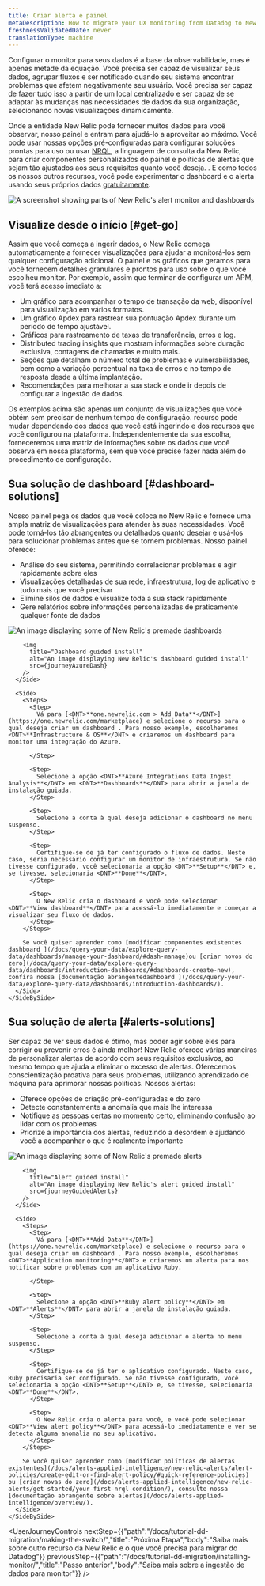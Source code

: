 ```yaml
---
title: Criar alerta e painel
metaDescription: How to migrate your UX monitoring from Datadog to New Relic.
freshnessValidatedDate: never
translationType: machine
---
```









Configurar o monitor para seus dados é a base da observabilidade, mas é apenas metade da equação. Você precisa ser capaz de visualizar seus dados, agrupar fluxos e ser notificado quando seu sistema encontrar problemas que afetem negativamente seu usuário. Você precisa ser capaz de fazer tudo isso a partir de um local centralizado e ser capaz de se adaptar às mudanças nas necessidades de dados da sua organização, selecionando novas visualizações dinamicamente.

Onde a entidade New Relic pode fornecer muitos dados para você observar, nosso painel e <InlinePopover type="alerts"/>entram para ajudá-lo a aproveitar ao máximo. Você pode usar nossas opções pré-configuradas para configurar soluções prontas para uso ou usar [NRQL](/docs/query-your-data/nrql-new-relic-query-language/get-started/introduction-nrql-new-relics-query-language/), a linguagem de consulta da New Relic, para criar componentes personalizados do painel e políticas de alertas que sejam tão ajustados aos seus requisitos quanto você deseja. . E como todos os nossos outros recursos, você pode experimentar o dashboard e o alerta usando seus próprios dados [gratuitamente](https://newrelic.com/signup).

<img
  title="Alerts-and-dash"
  alt="A screenshot showing parts of New Relic's alert monitor and dashboards"
  src={journeyAlertsAndDash}
/>

## Visualize desde o início [#get-go]

Assim que você começa a ingerir dados, o New Relic começa automaticamente a fornecer visualizações para ajudar a monitorá-los sem qualquer configuração adicional. O painel e os gráficos que geramos para você fornecem detalhes granulares e prontos para uso sobre o que você escolheu monitor. Por exemplo, assim que terminar de configurar um APM, você terá acesso imediato a:

* Um gráfico para acompanhar o tempo de transação da web, disponível para visualização em vários formatos.
* Um gráfico Apdex para rastrear sua pontuação Apdex durante um período de tempo ajustável.
* Gráficos para rastreamento de taxas de transferência, erros e log.
* Distributed tracing insights que mostram informações sobre duração exclusiva, contagens de chamadas e muito mais.
* Seções que detalham o número total de problemas e vulnerabilidades, bem como a variação percentual na taxa de erros e no tempo de resposta desde a última implantação.
* Recomendações para melhorar a sua stack e onde ir depois de configurar a ingestão de dados.

Os exemplos acima são apenas um conjunto de visualizações que você obtém sem precisar de nenhum tempo de configuração. recurso pode mudar dependendo dos dados que você está ingerindo e dos recursos que você configurou na plataforma. Independentemente da sua escolha, forneceremos uma matriz de informações sobre os dados que você observa em nossa plataforma, sem que você precise fazer nada além do procedimento de configuração.

## Sua solução de dashboard [#dashboard-solutions]

Nosso painel pega os dados que você coloca no New Relic e fornece uma ampla matriz de visualizações para atender às suas necessidades. Você pode torná-los tão abrangentes ou detalhados quanto desejar e usá-los para solucionar problemas antes que se tornem problemas. Nosso painel oferece:

* Análise do seu sistema, permitindo correlacionar problemas e agir rapidamente sobre eles
* Visualizações detalhadas de sua rede, infraestrutura, log de aplicativo e tudo mais que você precisar
* Elimine silos de dados e visualize toda a sua stack rapidamente
* Gere relatórios sobre informações personalizadas de praticamente qualquer fonte de dados

<CollapserGroup>
  <Collapser
    id="dash-install"
    title="Instale um dashboard pré-fabricado"
  >
    <SideBySide>
      <Side>
        <img
          title="Premade dashboards"
          alt="An image displaying some of New Relic's premade dashboards"
          src={journeyInfraDash}
        />

        <img
          title="Dashboard guided install"
          alt="An image displaying New Relic's dashboard guided install"
          src={journeyAzureDash}
        />
      </Side>

      <Side>
        <Steps>
          <Step>
            Vá para [<DNT>**one.newrelic.com > Add Data**</DNT>](https://one.newrelic.com/marketplace) e selecione o recurso para o qual deseja criar um dashboard . Para nosso exemplo, escolheremos <DNT>**Infrastructure & OS**</DNT> e criaremos um dashboard para monitor uma integração do Azure.  

          </Step>

          <Step>
            Selecione a opção <DNT>**Azure Integrations Data Ingest Analysis**</DNT> em <DNT>**Dashboards**</DNT> para abrir a janela de instalação guiada.
          </Step>

          <Step>
            Selecione a conta à qual deseja adicionar o dashboard no menu suspenso.
          </Step>

          <Step>
            Certifique-se de já ter configurado o fluxo de dados. Neste caso, seria necessário configurar um monitor de infraestrutura. Se não tivesse configurado, você selecionaria a opção <DNT>**Setup**</DNT> e, se tivesse, selecionaria <DNT>**Done**</DNT>.
          </Step>

          <Step>
            O New Relic cria o dashboard e você pode selecionar <DNT>**View dashboard**</DNT> para acessá-lo imediatamente e começar a visualizar seu fluxo de dados.
          </Step>
        </Steps>

        Se você quiser aprender como [modificar componentes existentes dashboard ](/docs/query-your-data/explore-query-data/dashboards/manage-your-dashboard/#dash-manage)ou [criar novos do zero](/docs/query-your-data/explore-query-data/dashboards/introduction-dashboards/#dashboards-create-new), confira nossa [documentação abrangentedashboard ](/docs/query-your-data/explore-query-data/dashboards/introduction-dashboards/).
      </Side>
    </SideBySide>
  </Collapser>
</CollapserGroup>

## Sua solução de alerta [#alerts-solutions]

Ser capaz de ver seus dados é ótimo, mas poder agir sobre eles para corrigir ou prevenir erros é ainda melhor! New Relic oferece várias maneiras de personalizar alertas de acordo com seus requisitos exclusivos, ao mesmo tempo que ajuda a eliminar o excesso de alertas. Oferecemos conscientização proativa para seus problemas, utilizando aprendizado de máquina para aprimorar nossas políticas. Nossos alertas:

* Oferece opções de criação pré-configuradas e do zero
* Detecte constantemente a anomalia que mais lhe interessa
* Notifique as pessoas certas no momento certo, eliminando confusão ao lidar com os problemas
* Priorize a importância dos alertas, reduzindo a desordem e ajudando você a acompanhar o que é realmente importante

<CollapserGroup>
  <Collapser
    id="alerts-install"
    title="Instale um alerta predefinido"
  >
    <SideBySide>
      <Side>
        <img
          title="Premade alerts"
          alt="An image displaying some of New Relic's premade alerts"
          src={journeyPremadeAlerts}
        />

        <img
          title="Alert guided install"
          alt="An image displaying New Relic's alert guided install"
          src={journeyGuidedAlerts}
        />
      </Side>

      <Side>
        <Steps>
          <Step>
            Vá para [<DNT>**Add Data**</DNT>](https://one.newrelic.com/marketplace) e selecione o recurso para o qual deseja criar um dashboard . Para nosso exemplo, escolheremos <DNT>**Application monitoring**</DNT> e criaremos um alerta para nos notificar sobre problemas com um aplicativo Ruby.  

          </Step>

          <Step>
            Selecione a opção <DNT>**Ruby alert policy**</DNT> em <DNT>**Alerts**</DNT> para abrir a janela de instalação guiada.
          </Step>

          <Step>
            Selecione a conta à qual deseja adicionar o alerta no menu suspenso.
          </Step>

          <Step>
            Certifique-se de já ter o aplicativo configurado. Neste caso, Ruby precisaria ser configurado. Se não tivesse configurado, você selecionaria a opção <DNT>**Setup**</DNT> e, se tivesse, selecionaria <DNT>**Done**</DNT>.
          </Step>

          <Step>
            O New Relic cria o alerta para você, e você pode selecionar <DNT>**View alert policy**</DNT> para acessá-lo imediatamente e ver se detecta alguma anomalia no seu aplicativo.
          </Step>
        </Steps>

        Se você quiser aprender como [modificar políticas de alertas existentes](/docs/alerts-applied-intelligence/new-relic-alerts/alert-policies/create-edit-or-find-alert-policy/#quick-reference-policies) ou [criar novas do zero](/docs/alerts-applied-intelligence/new-relic-alerts/get-started/your-first-nrql-condition/), consulte nossa [documentação abrangente sobre alertas](/docs/alerts-applied-intelligence/overview/).
      </Side>
    </SideBySide>
  </Collapser>
</CollapserGroup>

<UserJourneyControls
  nextStep={{"path":"/docs/tutorial-dd-migration/making-the-switch/","title":"Próxima Etapa","body":"Saiba mais sobre outro recurso da New Relic e o que você precisa para migrar do Datadog"}}
  previousStep={{"path":"/docs/tutorial-dd-migration/installing-monitor/","title":"Passo anterior","body":"Saiba mais sobre a ingestão de dados para monitor"}}
/>